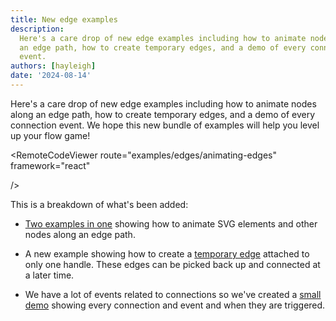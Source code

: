 ```yaml
---
title: New edge examples
description:
  Here's a care drop of new edge examples including how to animate nodes along
  an edge path, how to create temporary edges, and a demo of every connection
  event.
authors: [hayleigh]
date: '2024-08-14'
---
```



Here's a care drop of new edge examples including how to animate nodes along an
edge path, how to create temporary edges, and a demo of every connection event.
We hope this new bundle of examples will help you level up your flow game!

<RemoteCodeViewer
  route="examples/edges/animating-edges"
  framework="react"
  
/>

This is a breakdown of what's been added:

- [Two examples in one](/examples/edges/animating-edges) showing how to animate
  SVG elements and other nodes along an edge path.

- A new example showing how to create a [temporary edge](/examples/edges/temporary-edges)
  attached to only one handle. These edges can be picked back up and connected
  at a later time.

- We have a lot of events related to connections so we've created a
  [small demo](/examples/interaction/connection-events) showing every connection
  and event and when they are triggered.
